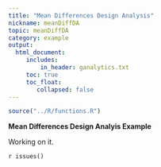 ```yaml
---
title: "Mean Differences Design Analysis"
nickname: meanDiffDA
topic: meanDiffDA
category: example
output: 
  html_document:
     includes:
         in_header: ganalytics.txt
     toc: true
     toc_float:
        collapsed: false
---
```


```r
source("../R/functions.R")
```

**Mean Differences Design Analyis Example**

Working on it.

`r issues()`